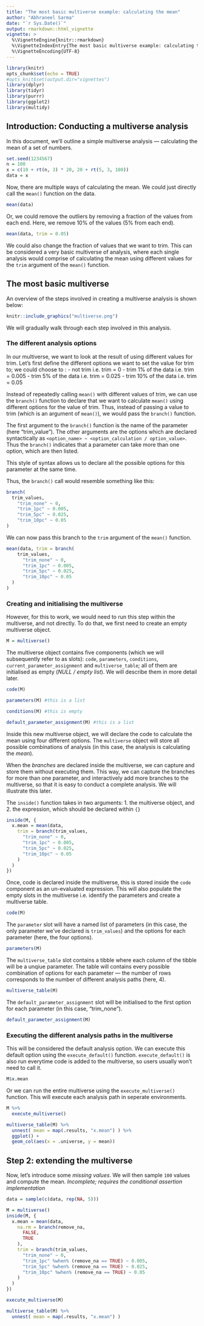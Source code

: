 ```yaml
---
title: "The most basic multiverse example: calculating the mean"
author: "Abhraneel Sarma"
date: "`r Sys.Date()`"
output: rmarkdown::html_vignette
vignette: >
  %\VignetteEngine{knitr::rmarkdown}
  %\VignetteIndexEntry{The most basic multiverse example: calculating the mean}
  %\VignetteEncoding{UTF-8}
---
```


```r
library(knitr)
opts_chunk$set(echo = TRUE)
#opts_knit$set(output.dir="vignettes")
library(dplyr)
library(tidyr)
library(purrr)
library(ggplot2)
library(multidy)
```

## Introduction: Conducting a multiverse analysis

In this document, we'll outline a simple multiverse analysis --- calculating the mean of a set of numbers.

```r
set.seed(1234567)
n = 100
x = c(10 + rt(n, 3) * 20, 20 + rt(5, 3, 100))
data = x
```

Now, there are multiple ways of calculating the mean. We could just directly call the `mean()` function on the data.

```r
mean(data)
```

Or, we could remove the outliers by removing a fraction of the values from each end. Here, we remove 10% of the values (5% from each end).

```r
mean(data, trim = 0.05)
```

We could also change the fraction of values that we want to trim. This can be considered a very basic multiverse of analysis, where each single analysis would comprise of calculating the mean using different values for the `trim` argument of the `mean()` function.

## The most basic multiverse

An overview of the steps involved in creating a multiverse analysis is shown below:


```r
knitr::include_graphics("multiverse.png")
```

We will gradually walk through each step involved in this analysis.

### The different analysis options

In our multiverse, we want to look at the result of using different values for trim. Let's first define the different options we want to set the value for trim to; we could choose to :
- not trim i.e. trim = 0
- trim 1% of the data i.e. trim = 0.005
- trim 5% of the data i.e. trim = 0.025
- trim 10% of the data i.e. trim = 0.05

Instead of repeatedly calling `mean()` with different values of trim, we can use the `branch()` function to declare that we want to calculate `mean()` using different options for the value of trim. Thus, instead of passing a value to trim (which is an argument of `mean()`), we would pass the `branch()` function.

The first argument to the `branch()` function is the name of the parameter (here "trim_value"). The other arguments are the options which are declared syntactically as `<option_name> ~ <option_calculation / option_value>`. Thus the `branch()` indicates that a parameter can take more than one option, which are then listed. 

This style of syntax allows us to declare all the possible options for this parameter at the same time. 

Thus, the `branch()` call would resemble something like this:

```r
branch(
  trim_values,
    "trim_none" ~ 0,
    "trim_1pc" ~ 0.005,
    "trim_5pc" ~ 0.025,
    "trim_10pc" ~ 0.05
)
```

We can now pass this branch to the `trim` argument of the `mean()` function.

```r
mean(data, trim = branch(
    trim_values,
      "trim_none" ~ 0,
      "trim_1pc" ~ 0.005,
      "trim_5pc" ~ 0.025,
      "trim_10pc" ~ 0.05
  )
)
```

### Creating and initialising the multiverse

However, for this to work, we would need to run this step within the multiverse, and not directly. To do that, we first need to create an empty multiverse object.

```r
M = multiverse()
```

The multiverse object contains five components (which we will subsequently refer to as slots): `code`, `parameters`, `conditions`, `current_parameter_assignment` and `multiverse_table`; all of them are initialised as empty (*NULL / empty list*). We will describe them in more detail later.

```r
code(M)
```


```r
parameters(M) #this is a list
```


```r
conditions(M) #this is empty
```


```r
default_parameter_assignment(M) #this is a list
```

Inside this new multiverse object, we will declare the code to calculate the mean using four different options. The `multiverse` object will store all possible combinations of analysis (in this case, the analysis is calculating the *mean*). 

When the *branches* are declared inside the multiverse, we can capture and store them without executing them. This way, we can capture the branches for more than one parameter, and interactively add more branches to the multiverse, so that it is easy to conduct a complete analysis. We will illustrate this later.

The `inside()` function takes in two arguments:
1. the multiverse object, and
2. the expression, which should be declared within `{}`

```r
inside(M, {
  x.mean = mean(data, 
    trim = branch(trim_values,
      "trim_none" ~ 0,
      "trim_1pc" ~ 0.005,
      "trim_5pc" ~ 0.025,
      "trim_10pc" ~ 0.05
    )
  )
})
```

Once, code is declared inside the multiverse, this is stored inside the `code` component as an un-evaluated expression. This will also populate the empty slots in the multiverse i.e. identify the parameters and create a multiverse table.

```r
code(M)
```

The `parameter` slot will have a named list of parameters (in this case, the only parameter we've declared is `trim_values`) and the options for each parameter (here, the four options).

```r
parameters(M)
```

The `multiverse_table` slot contains a tibble where each column of the tibble will be a unqiue parameter. The table will contains every possible combination of options for each parameter --- the number of rows corresponds to the number of different analysis paths (here, 4).

```r
multiverse_table(M)
```

The `default_parameter_assignment` slot will be initialised to the first option for each parameter (in this case, "trim_none").

```r
default_parameter_assignment(M)
```

### Executing the different analysis paths in the multiverse

This will be considered the default analysis option. We can execute this default option using the `execute_default()` function. `execute_default()` is also run everytime code is added to the multiverse, so users usually won't need to call it.

```r
M$x.mean
```

Or we can run the entire multiverse using the `execute_multiverse()` function. This will execute each analysis path in seperate environments.

```r
M %>%
  execute_multiverse()
```


```r
multiverse_table(M) %>%
  unnest( mean = map(.results, "x.mean") ) %>%
  ggplot() +
  geom_col(aes(x = .universe, y = mean))
```


## Step 2: extending the multiverse

Now, let's introduce some *missing values*. We will then sample `100` values and compute the mean.
*Incomplete; requires the conditional assertion implementation*

```r
data = sample(c(data, rep(NA, 5)))
```


```r
M = multiverse()
inside(M, {
  x.mean = mean(data, 
    na.rm = branch(remove_na,
      FALSE,
      TRUE
    ),
    trim = branch(trim_values,
      "trim_none" ~ 0,
      "trim_1pc" %when% (remove_na == TRUE) ~ 0.005,
      "trim_5pc" %when% (remove_na == TRUE) ~ 0.025,
      "trim_10pc" %when% (remove_na == TRUE) ~ 0.05
    )
  )
})

execute_multiverse(M)
```



```r
multiverse_table(M) %>%
  unnest( mean = map(.results, "x.mean") )
```


